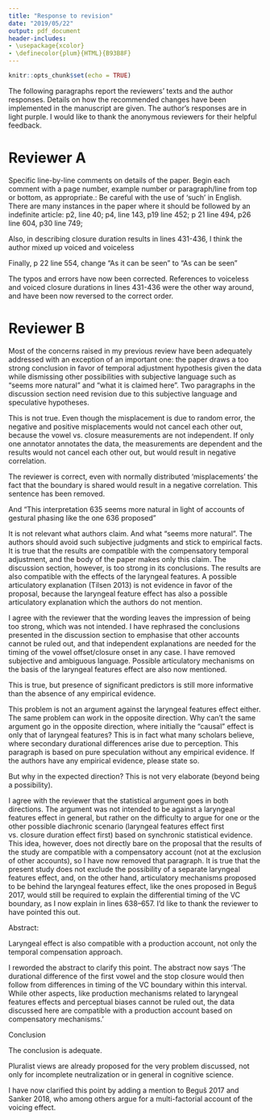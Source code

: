 ```yaml
---
title: "Response to revision"
date: "2019/05/22"
output: pdf_document
header-includes:
- \usepackage{xcolor}
- \definecolor{plum}{HTML}{B93B8F}
---
```


```r
knitr::opts_chunk$set(echo = TRUE)
```

The following paragraphs report the reviewers' texts and the author responses. Details on how the recommended changes have been implemented in the manuscript are given. The author's responses are in light purple. I would like to thank the anonymous reviewers for their helpful feedback.

# Reviewer A

Specific line-by-line comments on details of the paper. Begin each comment with a page number, example number or paragraph/line from top or bottom, as appropriate.:
Be careful with the use of 'such' in English. There are many instances in the paper where it should be followed by an indefinite article: p2, line 40; p4, line 143, p19 line 452; p 21 line 494, p26 line 604, p30 line 749;

Also, in describing closure duration results in lines 431-436, I think the author mixed up voiced and voiceless

Finally, p 22 line 554, change "As it can be seen" to "As can be seen"

\color{plum}
The typos and errors have now been corrected. References to voiceless and voiced closure durations in lines 431-436 were the other way around, and have been now reversed to the correct order.
\color{black}

# Reviewer B

Most of the concerns raised in my previous review have been adequately addressed with an exception of an important one: the paper draws a too strong conclusion in favor of temporal adjustment hypothesis given the data while dismissing other possibilities with subjective language such as “seems more natural” and “what it is claimed here”. Two paragraphs in the discussion section need revision due to this subjective language and speculative hypotheses.

\textit{Moreover, I would like to add that, if misplacement of the V-C boundary is  due to random error (which is a neutral assumption to make), the measured displacement from the ‘actual’ boundary will approximately follow a normal distribution with mean 0, so that negative and positive misplacements would cancel each other out.}

This is not true. Even though the misplacement is due to random error, the negative and positive misplacements would not cancel each other out, because the vowel vs. closure measurements are not independent. If only one annotator annotates the data, the measurements are dependent and the results would not cancel each other out, but would result in negative correlation.

\color{plum}
The reviewer is correct, even with normally distributed 'misplacements' the fact that the boundary is shared would result in a negative correlation. This sentence has been removed.
\color{black}

\textit{However, what it is claimed here is that the stability of the interval is a logical antecedent, while the different The CV of the release to release duration is 0.203, while that of the vowel onset to release duration is 0.232. The CQV is 0.127 for the release to release and 0.136 for the vowel onset to release. Lower values mean less dispersion/more cohesion.}

And “This interpretation 635 seems more natural in light of accounts of gestural phasing like the one 636 proposed”

It is not relevant what authors claim. And what “seems more natural”. The authors should avoid such subjective judgments and stick to empirical facts. It is true that the results are compatible with the compensatory temporal adjustment, and the body of the paper makes only this claim. The discussion section, however, is too strong in its conclusions. The results are also compatible with the effects of the laryngeal features. A possible articulatory explanation (Tilsen 2013) is not evidence in favor of the proposal, because the laryngeal feature effect has also a possible articulatory explanation which the authors do not mention.

\color{plum}
I agree with the reviewer that the wording leaves the impression of being too strong, which was not intended. I have rephrased the conclusions presented in the discussion section to emphasise that other accounts cannot be ruled out, and that independent explanations are needed for the timing of the vowel offset/closure onset in any case. I have removed subjective and ambiguous language. Possible articulatory mechanisms on the basis of the laryngeal features effect are also now mentioned.
\color{black}

\textit{Even when multicollinearity between predictors is minimal, statistical significance of multiple terms cannot unequivocally inform us on the actual  contribution of those terms, since it is possible that unknown relations be tween terms mask underlying mechanisms (for a discussion see McElreath 2015). For example, it is possible that, through time, different phonation categories (like ejective, voiceless, and voiced stops) can develop different closure duration sub-distributions (Sóskuthy 2013).}

This is true, but presence of significant predictors is still more informative than the absence of any empirical evidence.

This problem is not an argument against the laryngeal features effect either. The same problem can work in the opposite direction. Why can’t the same argument go in the opposite direction, where initially the “causal” effect is only that of laryngeal features? This is in fact what many scholars believe, where secondary durational differences arise due to perception. This paragraph is based on pure speculation without any empirical evidence. If the authors have any empirical evidence, please state so.

\textit{This can result in the ability for the phonation predictor to capture variance in vowel durations, even if the original mechanism directly involved closure durations only}

But why in the expected direction? This is not very elaborate (beyond being a possibility).

\color{plum}
I agree with the reviewer that the statistical argument goes in both directions. The argument was not intended to be against a laryngeal features effect in general, but rather on the difficulty to argue for one or the other possible diachronic scenario (laryngeal features effect first vs. closure duration effect first) based on synchronic statistical evidence. This idea, however, does not directly bare on the proposal that the results of the study are compatible with a compensatory account (not at the exclusion of other accounts), so I have now removed that paragraph. It is true that the present study does not exclude the possibility of a separate laryngeal features effect, and, on the other hand, articulatory mechanisms proposed to be behind the laryngeal features effect, like the ones proposed in Beguš 2017, would still be required to explain the differential timing of the VC boundary, as I now explain in lines 638--657. I'd like to thank the reviewer to have pointed this out.
\color{black}

Abstract:

\textit{While other factors (like perceptual biases and laryngeal effects) could also play a role in the development of the voicing effect, the data discussed here sheds new light on a possible production account of voicing-related differences in vowel durations.}

Laryngeal effect is also compatible with a production account, not only the temporal compensation approach.

\color{plum}
I reworded the abstract to clarify this point. The abstract now says 'The durational difference of the first vowel and the stop closure would then follow from differences in timing of the VC boundary within this interval. While other aspects, like production mechanisms related to laryngeal features effects and perceptual biases cannot be ruled out, the data discussed here are compatible with a production account based on compensatory mechanisms.'
\color{black}

Conclusion

The conclusion is adequate.


\textit{Such pluralist view has already been proposed, for example, for incomplete neutralisation in Winter and Rottger (for a review of explanatory pluralism in the cognitive sciences, see Dale et al. 2009 and references therein).}

Pluralist views are already proposed for the very problem discussed, not only for incomplete neutralization or in general in cognitive science.

\color{plum}
I have now clarified this point by adding a mention to Beguš 2017 and Sanker 2018, who among others argue for a multi-factorial account of the voicing effect.
\color{black}
